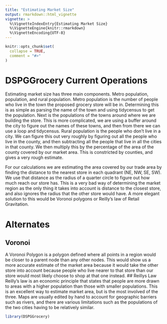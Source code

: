 ```yaml
---
title: "Estimating Market Size"
output: rmarkdown::html_vignette
vignette: >
  %\VignetteIndexEntry{Estimating Market Size}
  %\VignetteEngine{knitr::rmarkdown}
  %\VignetteEncoding{UTF-8}
---
```


```r
knitr::opts_chunk$set(
  collapse = TRUE,
  comment = "#>"
)
```

# DSPGGrocery Current Operations
Estimating market size has three main components. Metro population, 
population, and rural population. Metro population is the number of people who
live in the town the proposed grocery store will be in. Determining this is as 
simple as parsing the name of the town and using tidycensus to get the population.
Next is the populations of the towns around where we are building the store. 
This is more complicated, we are using a buffer around the city to figure out the
names of these towns, and then from there we can use a loop and tidycensus. 
Rural population is the people who don't live in a city. We can figure this out 
very roughly by figuring out all the people who live in the county, and then 
subtracting all the people that live in all the cities in that county.
We then multiply this by the percentage of the area of the county covered by our
market area. This is constricted by counties, and gives a very rough estimate. 

For our calculations we are estimating the area covered by our trade area by
finding the distance to the nearest store in each quadrant (NE, NW, SE, SW). 
We use that distance as the radius of a quarter circle to figure out how much 
reach our store has. This is a very bad way of determining the market region as
the only thing it takes into account is distance to the closest store, and also 
ignores the radius that the other store would have. A more elegant solution to 
this would be Voronoi polygons or Reilly's law of Retail Gravitation. 




# Alternates
## Voronoi
A Voronoi Polygon is a polygon defined where all points in a region would be
closer to a parent node than any other nodes. This would show us a more accurate
estimate of the market area because it would take the other store into account
because people who live nearer to that store than our store would most likely 
choose to shop at that one instead.
## Reillys Law
Reilly's law is an economic principle that states that people are more drawn to 
areas with a higher population than those with smaller populations. This is an
excellent way to estimate market area, but is the most involved of the three. 
Maps are usually edited by hand to account for geographic barriers such as 
rivers, and there are various limitations such as the populations of the two 
cities having to be relatively similar. 


```r
library(DSPGGrocery)
```
